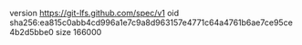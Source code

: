 version https://git-lfs.github.com/spec/v1
oid sha256:ea815c0abb4cd996a1e7c9a8d963157e4771c64a4761b6ae7ce95ce4b2d5bbe0
size 166000
